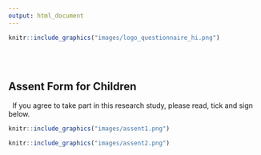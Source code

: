 ```yaml
---
output: html_document
---
```


```r
knitr::include_graphics("images/logo_questionnaire_hi.png")
```

<br><br> <!-- Add two line breaks -->

##  Assent Form for Children 
&nbsp;
If you agree to take part in this research study, please read, tick and sign below.
&nbsp;

```r
knitr::include_graphics("images/assent1.png")
```



```r
knitr::include_graphics("images/assent2.png")
```
